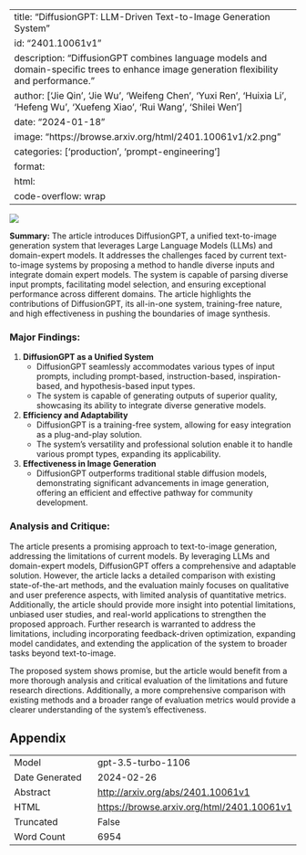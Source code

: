 
---
title: "DiffusionGPT: LLM-Driven Text-to-Image Generation System"
id: "2401.10061v1"
description: "DiffusionGPT combines language models and domain-specific trees to enhance image generation flexibility and performance."
author: ['Jie Qin', 'Jie Wu', 'Weifeng Chen', 'Yuxi Ren', 'Huixia Li', 'Hefeng Wu', 'Xuefeng Xiao', 'Rui Wang', 'Shilei Wen']
date: "2024-01-18"
image: "https://browse.arxiv.org/html/2401.10061v1/x2.png"
categories: ['production', 'prompt-engineering']
format:
  html:
    code-overflow: wrap
---

![](https://browse.arxiv.org/html/2401.10061v1/x2.png)

**Summary:**
The article introduces DiffusionGPT, a unified text-to-image generation system that leverages Large Language Models (LLMs) and domain-expert models. It addresses the challenges faced by current text-to-image systems by proposing a method to handle diverse inputs and integrate domain expert models. The system is capable of parsing diverse input prompts, facilitating model selection, and ensuring exceptional performance across different domains. The article highlights the contributions of DiffusionGPT, its all-in-one system, training-free nature, and high effectiveness in pushing the boundaries of image synthesis.

### Major Findings:
1. **DiffusionGPT as a Unified System**
    - DiffusionGPT seamlessly accommodates various types of input prompts, including prompt-based, instruction-based, inspiration-based, and hypothesis-based input types.
    - The system is capable of generating outputs of superior quality, showcasing its ability to integrate diverse generative models.

2. **Efficiency and Adaptability**
    - DiffusionGPT is a training-free system, allowing for easy integration as a plug-and-play solution.
    - The system's versatility and professional solution enable it to handle various prompt types, expanding its applicability.

3. **Effectiveness in Image Generation**
    - DiffusionGPT outperforms traditional stable diffusion models, demonstrating significant advancements in image generation, offering an efficient and effective pathway for community development.

### Analysis and Critique:
The article presents a promising approach to text-to-image generation, addressing the limitations of current models. By leveraging LLMs and domain-expert models, DiffusionGPT offers a comprehensive and adaptable solution. However, the article lacks a detailed comparison with existing state-of-the-art methods, and the evaluation mainly focuses on qualitative and user preference aspects, with limited analysis of quantitative metrics. Additionally, the article should provide more insight into potential limitations, unbiased user studies, and real-world applications to strengthen the proposed approach. Further research is warranted to address the limitations, including incorporating feedback-driven optimization, expanding model candidates, and extending the application of the system to broader tasks beyond text-to-image.

The proposed system shows promise, but the article would benefit from a more thorough analysis and critical evaluation of the limitations and future research directions. Additionally, a more comprehensive comparison with existing methods and a broader range of evaluation metrics would provide a clearer understanding of the system's effectiveness.

## Appendix

|          |          |
|----------|----------|
| Model     | gpt-3.5-turbo-1106       |
| Date Generated     | 2024-02-26       |
| Abstract | [http://arxiv.org/abs/2401.10061v1](http://arxiv.org/abs/2401.10061v1)        |
| HTML     | [https://browse.arxiv.org/html/2401.10061v1](https://browse.arxiv.org/html/2401.10061v1)       |
| Truncated       | False       |
| Word Count       | 6954       |